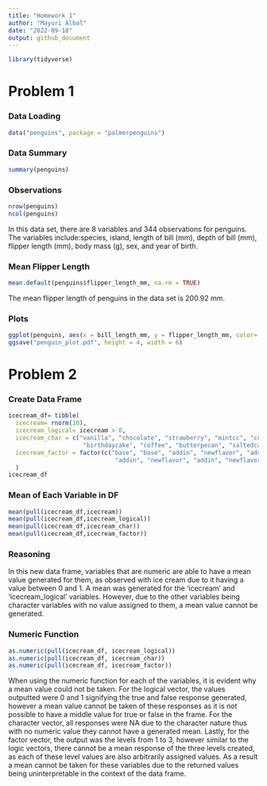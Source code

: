 ```yaml
---
title: "Homework 1"
author: "Mayuri Albal"
date: "2022-09-18"
output: github_document
---
```

```r
library(tidyverse)
```
# Problem 1
### Data Loading
```r
data("penguins", package = "palmerpenguins")
```

### Data Summary
```r
summary(penguins)
```

### Observations
```r
nrow(penguins)
ncol(penguins)
```
In this data set, there are 8 variables  and 344 observations for penguins. 
The variables include:species, island, length of bill (mm), depth of bill (mm),
flipper length (mm), body mass (g), sex, and year of birth. 

### Mean Flipper Length
```r
mean.default(penguins$flipper_length_mm, na.rm = TRUE)
```
The mean flipper length of penguins in the data set is 200.92 mm.

### Plots
```r
ggplot(penguins, aes(x = bill_length_mm, y = flipper_length_mm, color= species))+    geom_point(na.rm = TRUE)
ggsave("penguin_plot.pdf", height = 4, width = 6)
```

# Problem 2

### Create Data Frame
```r
icecream_df= tibble(
  icecream= rnorm(10),
  icecream_logical= icecream > 0,
  icecream_char = c("vanilla", "chocolate", "strawberry", "mintcc", "cookiescream", "rockyroad", 
                     "birthdaycake", "coffee", "butterpecan", "saltedcaramel"),
  icecream_factor = factor(c("base", "base", "addin", "newflavor", "addin", "addin",
                              "addin", "newflavor", "addin", "newflavor"))
  )
icecream_df
```
### Mean of Each Variable in DF
```r
mean(pull(icecream_df,icecream))
mean(pull(icecream_df,icecream_logical))
mean(pull(icecream_df,icecream_char))
mean(pull(icecream_df,icecream_factor))
```
### Reasoning
In this new data frame, variables that are numeric are able to have a mean value generated
for them, as observed with ice cream due to it having a value between 0 and 1. A mean was generated for the 'icecream' and 'icecream_logical' variables. However, due to the other variables being character variables with no value assigned to them, a mean
value cannot be generated.

### Numeric Function
```r
as.numeric(pull(icecream_df, icecream_logical))
as.numeric(pull(icecream_df, icecream_char))
as.numeric(pull(icecream_df, icecream_factor))
```
When using the numeric function for each of the variables, it is evident why a mean
value could not be taken. For the logical vector, the values outputted were 0 and 1 
signifying the true and false response generated, however a mean value cannot be taken 
of these responses as it is not possible to have a middle value for true or false in
the frame. For the character vector, all responses were NA due to the character nature 
thus with no numeric value they cannot have a generated mean. Lastly, for the factor
vector, the output was the levels from 1 to 3, however similar to the logic vectors, there
cannot be a mean response of the three levels created, as each of these level values
are also arbitrarily assigned values. As a result a mean cannot be taken for these variables due to the returned values being uninterpretable in the context of the data frame.